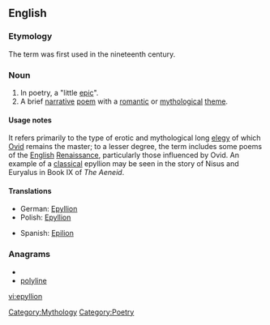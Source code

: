 ==English==

===Etymology===
The term was first used in the nineteenth century.

===Noun===
{{en-noun|epyllia}}

# In poetry, a "little [[epic]]".
# A brief [[narrative]] [[poem]] with a [[romantic]] or [[mythological]] [[theme]].

====Usage notes====

It refers primarily to the type of erotic and mythological long [[elegy]] of which [[Ovid]] remains the master; to a lesser degree, the term includes some poems of the [[English]] [[Renaissance]], particularly those influenced by Ovid. An example of a [[classical]] epyllion may be seen in the story of Nisus and Euryalus in Book IX of ''The Aeneid''.

====Translations====
{{trans-top|little epic poem}}
* German: [[Epyllion#German|Epyllion]]
* Polish: [[Epyllion#Polish|Epyllion]]
{{trans-mid}}
* Spanish: [[Epilion#Spanish|Epilion]]
{{trans-bottom}}

===Anagrams===
* {{alphagram|eillnopy}}
* [[polyline#English|polyline]]

[[Category:Mythology]]
[[Category:Poetry]]

[[vi:epyllion]]